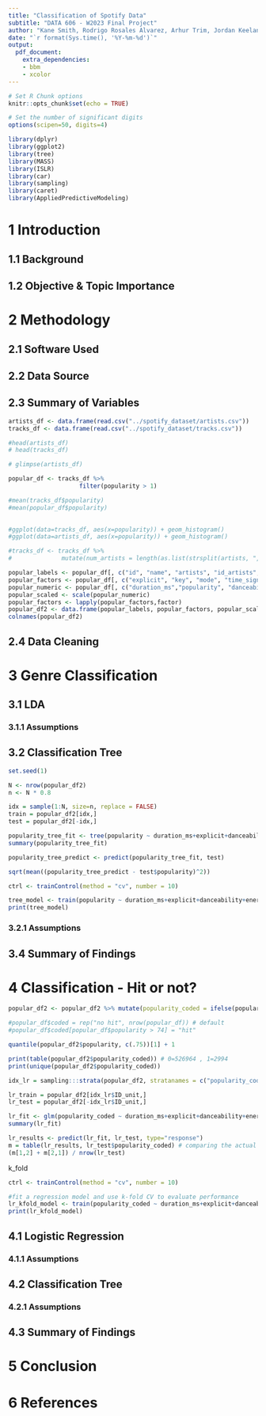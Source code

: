 ```yaml
---
title: "Classification of Spotify Data"
subtitle: "DATA 606 - W2023 Final Project"
author: "Kane Smith, Rodrigo Rosales Alvarez, Arhur Trim, Jordan Keelan, Scott Bennett"
date: "`r format(Sys.time(), '%Y-%m-%d')`"
output:
  pdf_document:
    extra_dependencies:
    - bbm
    - xcolor
---
```


\newpage
\tableofcontents
\pagebreak

```r
# Set R Chunk options
knitr::opts_chunk$set(echo = TRUE)

# Set the number of significant digits
options(scipen=50, digits=4)

library(dplyr)
library(ggplot2)
library(tree)
library(MASS)
library(ISLR)
library(car)
library(sampling)
library(caret)
library(AppliedPredictiveModeling)
```


# 1 Introduction

## 1.1 Background

## 1.2 Objective & Topic Importance

# 2 Methodology

## 2.1 Software Used

## 2.2 Data Source

## 2.3 Summary of Variables

```r
artists_df <- data.frame(read.csv("../spotify_dataset/artists.csv"))
tracks_df <- data.frame(read.csv("../spotify_dataset/tracks.csv"))
```

```r
#head(artists_df)
# head(tracks_df)

# glimpse(artists_df)

popular_df <- tracks_df %>%
                    filter(popularity > 1)

#mean(tracks_df$popularity)
#mean(popular_df$popularity)
                    

#ggplot(data=tracks_df, aes(x=popularity)) + geom_histogram()
#ggplot(data=artists_df, aes(x=popularity)) + geom_histogram()

#tracks_df <- tracks_df %>%
#              mutate(num_artists = length(as.list(strsplit(artists, ","))))

popular_labels <- popular_df[, c("id", "name", "artists", "id_artists", "release_date")]
popular_factors <- popular_df[, c("explicit", "key", "mode", "time_signature")]
popular_numeric <- popular_df[, c("duration_ms","popularity", "danceability", "energy", "loudness", "speechiness", "acousticness", "instrumentalness", "liveness", "valence", "tempo")]
popular_scaled <- scale(popular_numeric)
popular_factors <- lapply(popular_factors,factor)
popular_df2 <- data.frame(popular_labels, popular_factors, popular_scaled)
colnames(popular_df2)
```

## 2.4 Data Cleaning

# 3 Genre Classification

## 3.1 LDA

### 3.1.1 Assumptions

## 3.2 Classification Tree
```r
set.seed(1)

N <- nrow(popular_df2)
n <- N * 0.8

idx = sample(1:N, size=n, replace = FALSE)
train = popular_df2[idx,]
test = popular_df2[-idx,]
```

```r
popularity_tree_fit <- tree(popularity ~ duration_ms+explicit+danceability+energy+key+loudness+mode+speechiness+acousticness+instrumentalness+liveness+valence+tempo+time_signature, data=train)
summary(popularity_tree_fit)
```
```r
popularity_tree_predict <- predict(popularity_tree_fit, test)

sqrt(mean((popularity_tree_predict - test$popularity)^2)) 
```

```r
ctrl <- trainControl(method = "cv", number = 10)

tree_model <- train(popularity ~ duration_ms+explicit+danceability+energy+key+loudness+mode+speechiness+acousticness+instrumentalness+liveness+valence+tempo+time_signature, data = popular_df, trControl = ctrl, method = "rpart")
print(tree_model)
```


### 3.2.1 Assumptions

## 3.4 Summary of Findings

# 4 Classification - Hit or not?
```r
popular_df2 <- popular_df2 %>% mutate(popularity_coded = ifelse(popularity >= quantile(popular_df2$popularity, c(.75))[1], 1, 0))

#popular_df$coded = rep("no hit", nrow(popular_df)) # default
#popular_df$coded[popular_df$popularity > 74] = "hit"
```

```r
quantile(popular_df2$popularity, c(.75))[1] + 1
```


```r
print(table(popular_df2$popularity_coded)) # 0=526964 , 1=2994
print(unique(popular_df2$popularity_coded))
```

```r
idx_lr = sampling:::strata(popular_df2, stratanames = c("popularity_coded"), size=c(400977/8,128981/8), method="srswor")

lr_train = popular_df2[idx_lr$ID_unit,]
lr_test = popular_df2[-idx_lr$ID_unit,]

lr_fit <- glm(popularity_coded ~ duration_ms+explicit+danceability+energy+key+loudness+mode+speechiness+acousticness+instrumentalness+liveness+valence+tempo+time_signature, data = lr_train, family=binomial)
summary(lr_fit)
```
```r
lr_results <- predict(lr_fit, lr_test, type="response")
m = table(lr_results, lr_test$popularity_coded) # comparing the actual vs predicted values
(m[1,2] + m[2,1]) / nrow(lr_test)
```
k_fold
```r
ctrl <- trainControl(method = "cv", number = 10)

#fit a regression model and use k-fold CV to evaluate performance
lr_kfold_model <- train(popularity_coded ~ duration_ms+explicit+danceability+energy+key+loudness+mode+speechiness+acousticness+instrumentalness+liveness+valence+tempo+time_signature, data = lr_train, method = "glm", trControl = ctrl)
print(lr_kfold_model)
```


## 4.1 Logistic Regression

### 4.1.1 Assumptions

## 4.2 Classification Tree

### 4.2.1 Assumptions

## 4.3 Summary of Findings

# 5 Conclusion

# 6 References

















